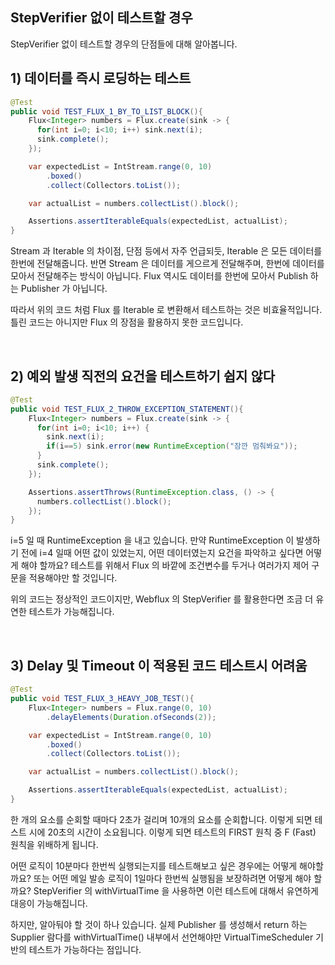 ## StepVerifier 없이 테스트할 경우

StepVerifier 없이 테스트할 경우의 단점들에 대해 알아봅니다.<br/>



## 1\) 데이터를 즉시 로딩하는 테스트

```java
@Test
public void TEST_FLUX_1_BY_TO_LIST_BLOCK(){
    Flux<Integer> numbers = Flux.create(sink -> {
      for(int i=0; i<10; i++) sink.next(i);
      sink.complete();
    });

    var expectedList = IntStream.range(0, 10)
        .boxed()
        .collect(Collectors.toList());

    var actualList = numbers.collectList().block();

    Assertions.assertIterableEquals(expectedList, actualList);
}
```

Stream 과 Iterable 의 차이점, 단점 등에서 자주 언급되듯, Iterable 은 모든 데이터를 한번에 전달해줍니다. 반면 Stream 은 데이터를 게으르게 전달해주며, 한번에 데이터를 모아서 전달해주는 방식이 아닙니다. Flux 역시도 데이터를 한번에 모아서 Publish 하는 Publisher 가 아닙니다.<br/>

따라서 위의 코드 처럼 Flux 를 Iterable 로 변환해서 테스트하는 것은 비효율적입니다. 틀린 코드는 아니지만 Flux 의 장점을 활용하지 못한 코드입니다. <br/>

<br/>



## 2\) 예외 발생 직전의 요건을 테스트하기 쉽지 않다

```java
@Test
public void TEST_FLUX_2_THROW_EXCEPTION_STATEMENT(){
    Flux<Integer> numbers = Flux.create(sink -> {
      for(int i=0; i<10; i++) {
        sink.next(i);
        if(i==5) sink.error(new RuntimeException("잠깐 멈춰봐요"));
      }
      sink.complete();
    });

    Assertions.assertThrows(RuntimeException.class, () -> {
      numbers.collectList().block();
    });
}
```

i=5 일 때 RuntimeException 을 내고 있습니다. 만약 RuntimeException 이 발생하기 전에 i=4 일때 어떤 값이 있었는지, 어떤 데이터였는지 요건을 파악하고 싶다면 어떻게 해야 할까요?  테스트를 위해서 Flux 의 바깥에 조건변수를 두거나 여러가지 제어 구문을 적용해야만 할 것입니다.<br/>

위의 코드는 정상적인 코드이지만, Webflux 의 StepVerifier 를 활용한다면 조금 더 유연한 테스트가 가능해집니다.<br/>

<br/>



## 3\) Delay 및 Timeout 이 적용된 코드 테스트시 어려움

```java
@Test
public void TEST_FLUX_3_HEAVY_JOB_TEST(){
    Flux<Integer> numbers = Flux.range(0, 10)
        .delayElements(Duration.ofSeconds(2));

    var expectedList = IntStream.range(0, 10)
        .boxed()
        .collect(Collectors.toList());

    var actualList = numbers.collectList().block();

    Assertions.assertIterableEquals(expectedList, actualList);
}
```

한 개의 요소를 순회할 때마다 2초가 걸리며 10개의 요소를 순회합니다. 이렇게 되면 테스트 시에 20초의 시간이 소요됩니다. 이렇게 되면 테스트의 FIRST 원칙 중 F (Fast) 원칙을 위배하게 됩니다.<br/>

어떤 로직이 10분마다 한번씩 실행되는지를 테스트해보고 싶은 경우에는 어떻게 해야할까요? 또는 어떤 메일 발송 로직이 1일마다 한번씩 실행됨을 보장하려면 어떻게 해야 할까요? StepVerifier 의 withVirtualTime 을 사용하면 이런 테스트에 대해서 유연하게 대응이 가능해집니다.<br/>

하지만, 알아둬야 할 것이 하나 있습니다. 실제 Publisher 를 생성해서 return 하는 Supplier 람다를 withVirtualTime() 내부에서 선언해야만 VirtualTimeScheduler 기반의 테스트가 가능하다는 점입니다.<br/>

<br/>







